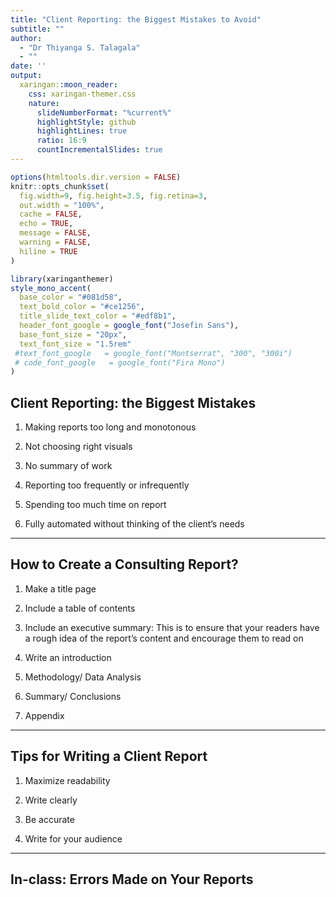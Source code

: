 ```yaml
---
title: "Client Reporting: the Biggest Mistakes to Avoid"
subtitle: ""  
author: 
  - "Dr Thiyanga S. Talagala"
  - ""
date: ''
output:
  xaringan::moon_reader:
    css: xaringan-themer.css
    nature:
      slideNumberFormat: "%current%"
      highlightStyle: github
      highlightLines: true
      ratio: 16:9
      countIncrementalSlides: true
---
```


```r
options(htmltools.dir.version = FALSE)
knitr::opts_chunk$set(
  fig.width=9, fig.height=3.5, fig.retina=3,
  out.width = "100%",
  cache = FALSE,
  echo = TRUE,
  message = FALSE, 
  warning = FALSE,
  hiline = TRUE
)
```

```r
library(xaringanthemer)
style_mono_accent(
  base_color = "#081d58",
  text_bold_color = "#ce1256",
  title_slide_text_color = "#edf8b1",
  header_font_google = google_font("Josefin Sans"),
  base_font_size = "20px",
  text_font_size = "1.5rem"
 #text_font_google   = google_font("Montserrat", "300", "300i")
 # code_font_google   = google_font("Fira Mono")
)
```


## Client Reporting: the Biggest Mistakes

1. Making reports too long and monotonous

2. Not choosing right visuals

3. No summary of work

4. Reporting too frequently or infrequently

5. Spending too much time on report 

6. Fully automated without thinking of the client’s needs

---



## How to Create a Consulting Report?

1. Make a title page

2. Include a table of contents

3. Include an executive summary: This is to ensure that your readers have a rough idea of the report’s content and encourage them to read on

4. Write an introduction

5. Methodology/ Data Analysis

6. Summary/ Conclusions

7. Appendix

---

## Tips for Writing a Client Report

1. Maximize readability

2. Write clearly

3. Be accurate

4. Write for your audience

---

## In-class:  Errors Made on Your Reports

